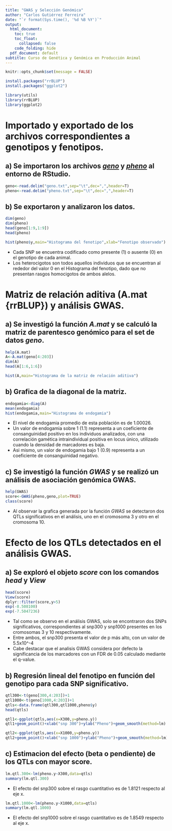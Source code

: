 ```yaml
---
title: "GWAS y Selección Genómica"
author: "Carlos Gutiérrez Ferreira"
date: "`r format(Sys.time(), '%d %B %Y')`"
output:
  html_document:
    toc: true
    toc_float:
      collapsed: false
    code_folding: hide
  pdf_document: default
subtitle: Curso de Genética y Genómica en Producción Animal
---
```


```r
knitr::opts_chunk$set(message = FALSE)

install.packages("rrBLUP")
install.packages("ggplot2")

```

```r

library(utils)
library(rrBLUP)
library(ggplot2)

```

# Importado y exportado de los archivos correspondientes a genotipos y fenotipos.

## a) Se importaron los archivos [*geno*]() y [*pheno*]() al entorno de RStudio.

```r
geno<-read.delim("geno.txt",sep="\t",dec=",",header=T)
pheno<-read.delim("pheno.txt",sep="\t",dec=",",header=T)

```

## b) Se exportaron y analizaron los datos.

```r
dim(geno)
dim(pheno)
head(geno[1:9,1:9])
head(pheno)

```

```r
hist(pheno$y,main="Histograma del fenotipo",xlab="Fenotipo observado")
```

- Cada SNP se encuentra codificado como presente (1) o ausente (0) en el genotipo de cada animal.  
- Los heterocigotos son todos aquellos individuos que se encuentran al rededor del valor 0 en el Histograma del fenotipo, dado que no presentan rasgos homocigotos de ambos alelos.

# Matriz de relación aditiva (A.mat {rrBLUP}) y análisis GWAS.

## a) Se investigó la función *A.mat* y se calculó la matriz de parentesco genómico para el set de datos *geno*.

```r
help(A.mat)
A<-A.mat(geno[4:203]) 
dim(A)
head(A[1:6,1:6])

```

```r
hist(A,main="Histograma de la matriz de relación aditiva")
```

## b) Grafica de la diagonal de la matriz.

```r
endogamia<-diag(A)
mean(endogamia)
hist(endogamia,main="Histograma de endogamia")
```

- El nivel de endogamia promedio de esta población es de 1.00026.  
- Un valor de endogamia sobre 1 (1.1) representa a un coeficiente de consanguinidad positivo en los individuos analizados, con una correlación gamética intraindividual positiva en locus único, utilizado cuando la densidad de marcadores es baja.  
- Asi mismo, un valor de endogamia bajo 1 (0.9) representa a un coeficiente de consanguinidad negativo.

## c) Se investigó la función *GWAS* y se realizó un análisis de asociación genómica GWAS.

```r
help(GWAS)
score<-GWAS(pheno,geno,plot=TRUE)
class(score)
```

- Al observar la grafica generada por la función *GWAS* se detectaron dos QTLs significativos en el análisis, uno en el cromosoma 3 y otro en el cromosoma 10.

# Efecto de los QTLs detectados en el análisis GWAS.

## a) Se exploró el objeto *score* con los comandos *head* y *View*

```r
head(score)
View(score)
dplyr::filter(score,y>5)
exp(-8.508100)
exp(-7.5047236)

```

- Tal como se observo en el análisis GWAS, solo se encontraron dos SNPs significativos, correspondientes al snp300 y snp1000 presentes en los cromosomas 3 y 10 respectivamente.  
- Entre ambos, el snp300 presenta el valor de p más alto, con un valor de 5.5x10^-4  
- Cabe destacar que el analisis GWAS considera por defecto la significancia de los marcadores con un FDR de 0.05 calculado mediante el q-value.

## b) Regresión lineal del fenotipo en función del genotipo para cada SNP significativo.

```r
qtl300<-t(geno[300,4:203])+1
qtl1000<-t(geno[1000,4:203])+1
qtls<-data.frame(qtl300,qtl1000,pheno$y)
head(qtls)
```

```r
qtl1<-ggplot(qtls,aes(x=X300,y=pheno.y))
qtl1+geom_point()+xlab("snp 300")+ylab("Pheno")+geom_smooth(method=lm)
```

```r
qtl2<-ggplot(qtls,aes(x=X1000,y=pheno.y))
qtl2+geom_point()+xlab("snp 1000")+ylab("Pheno")+geom_smooth(method=lm)
```

## c) Estimacion del efecto (beta o pendiente) de los QTLs con mayor score.

```r
lm.qtl.300<-lm(pheno.y~X300,data=qtls)
summary(lm.qtl.300)
```

- El efecto del snp300 sobre el rasgo cuantitativo es de 1.8121 respecto al eje x.

```r
lm.qtl.1000<-lm(pheno.y~X1000,data=qtls)
summary(lm.qtl.1000)
```

- El efecto del snp1000 sobre el rasgo cuantitativo es de 1.8549 respecto al eje x.
